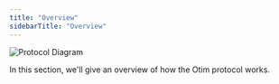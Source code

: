 ```yaml
---
title: "Overview"
sidebarTitle: "Overview"
---
```


![Protocol Diagram](/images/protocol-diagram.png)

In this section, we'll give an overview of how the Otim protocol works.